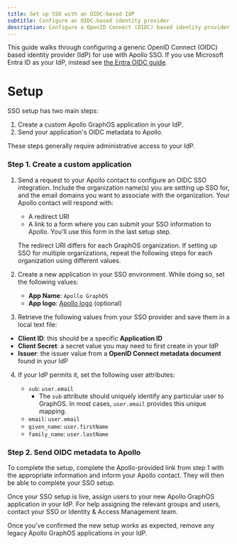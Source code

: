 ```yaml
---
title: Set up SSO with an OIDC-based IdP
subtitle: Configure an OIDC-based identity provider
description: Configure a OpenID Connect (OIDC) based identity provider as your Apollo GraphOS organization's SSO provider.
---
```


<SSOPremiumFeature />

This guide walks through configuring a generic OpenID Connect (OIDC) based identity provider (IdP) for use with Apollo SSO.
If you use Microsoft Entra ID as your IdP, instead see [the Entra OIDC guide](./microsoft-entra-id-integration-oidc-guide/).

# Setup

<SSOPreviewNotice />

SSO setup has two main steps:

1. Create a custom Apollo GraphOS application in your IdP.
2. Send your application's OIDC metadata to Apollo.

These steps generally require administrative access to your IdP.

### Step 1. Create a custom application

1. Send a request to your Apollo contact to configure an OIDC SSO integration. Include the organization name(s) you are setting up SSO for, and the email domains you want to associate with the organization. Your Apollo contact will respond with:

   - A redirect URI
   - A link to a form where you can submit your SSO information to Apollo. You'll use this form in the last setup step.

   <Note>

   The redirect URI differs for each GraphOS organization. If setting up SSO for multiple organizations, repeat the following steps for each organization using different values.

   </Note>

2. Create a new application in your SSO environment. While doing so, set the following values:

   - **App Name**: `Apollo GraphOS`
   - **App logo**: [Apollo logo](../../img/sso/apollo-sk-logo.png) (optional)

3. Retrieve the following values from your SSO provider and save them in a local text file:

- **Client ID**: this should be a specific **Application ID**
- **Client Secret**: a secret value you may need to first create in your IdP
- **Issuer**: the issuer value from a **OpenID Connect metadata document** found in your IdP

4. If your IdP permits it, set the following user attributes:

   - `sub`: `user.email`
     - The `sub` attribute should uniquely identify any particular user to GraphOS. In most cases, `user.email` provides this unique mapping.
   - `email`: `user.email`
   - `given_name`: `user.firstName`
   - `family_name`: `user.lastName`

### Step 2. Send OIDC metadata to Apollo

To complete the setup, complete the Apollo-provided link from step 1 with the appropriate information and inform your Apollo contact.
They will then be able to complete your SSO setup.

Once your SSO setup is live, assign users to your new Apollo GraphOS application in your IdP. For help assigning the relevant groups and users, contact your SSO or Identity & Access Management team.

Once you've confirmed the new setup works as expected, remove any legacy Apollo GraphOS applications in your IdP.
